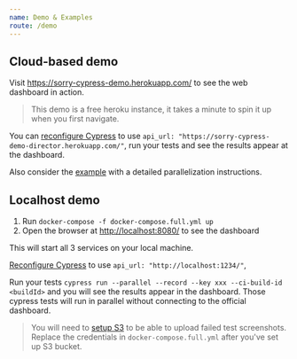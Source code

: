 ```yaml
---
name: Demo & Examples
route: /demo
---
```


## Cloud-based demo

Visit https://sorry-cypress-demo.herokuapp.com/ to see the web dashboard in action.

> This demo is a free heroku instance, it takes a minute to spin it up when you first navigate.

You can [reconfigure Cypress](#Reconfiguring-Cypress) to use `api_url: "https://sorry-cypress-demo-director.herokuapp.com/"`, run your tests and see the results appear at the dashboard.

Also consider the [example](https://github.com/agoldis/sorry-cypress/tree/master/example) with a detailed parallelization instructions.

## Localhost demo

1. Run `docker-compose -f docker-compose.full.yml up`
2. Open the browser at [http://localhost:8080/](http://localhost:8080/) to see the dashboard

This will start all 3 services on your local machine.

[Reconfigure Cypress](#Reconfiguring-Cypress) to use `api_url: "http://localhost:1234/"`,

Run your tests `cypress run --parallel --record --key xxx --ci-build-id <buildId>` and you will see the results appear in the dashboard. Those cypress tests will run in parallel without connecting to the official dashboard.

> You will need to [setup S3](https://github.com/agoldis/sorry-cypress/wiki/S3-screenshot-bucket-setup-instructions) to be able to upload failed test screenshots. Replace the credentials in `docker-compose.full.yml` after you've set up S3 bucket.
